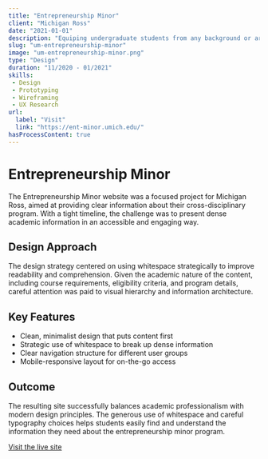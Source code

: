 ```yaml
---
title: "Entrepreneurship Minor"
client: "Michigan Ross"
date: "2021-01-01"
description: "Equiping undergraduate students from any background or area of study."
slug: "um-entrepreneurship-minor"
image: "um-entrepreneurship-minor.png"
type: "Design"
duration: "11/2020 - 01/2021"
skills:
 - Design
 - Prototyping
 - Wireframing
 - UX Research
url:
  label: "Visit"
  link: "https://ent-minor.umich.edu/"
hasProcessContent: true
---
```



# Entrepreneurship Minor

The Entrepreneurship Minor website was a focused project for Michigan Ross, aimed at providing clear information about their cross-disciplinary program. With a tight timeline, the challenge was to present dense academic information in an accessible and engaging way.

## Design Approach

The design strategy centered on using whitespace strategically to improve readability and comprehension. Given the academic nature of the content, including course requirements, eligibility criteria, and program details, careful attention was paid to visual hierarchy and information architecture.

## Key Features

- Clean, minimalist design that puts content first
- Strategic use of whitespace to break up dense information
- Clear navigation structure for different user groups
- Mobile-responsive layout for on-the-go access

## Outcome

The resulting site successfully balances academic professionalism with modern design principles. The generous use of whitespace and careful typography choices helps students easily find and understand the information they need about the entrepreneurship minor program.

[Visit the live site](https://ent-minor.umich.edu/)
